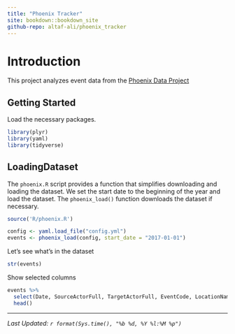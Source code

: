 ```yaml
---
title: "Phoenix Tracker"
site: bookdown::bookdown_site
github-repo: altaf-ali/phoenix_tracker
---
```


# Introduction

This project analyzes event data from the [Phoenix Data Project](http://phoenixdata.org)

## Getting Started

Load the necessary packages. 

```r
library(plyr)
library(yaml)
library(tidyverse)
```

## LoadingDataset

The `phoenix.R` script provides a function that simplifies downloading and loading the dataset. We set the start date to the beginning of the year and load the dataset. The `phoenix_load()` function downloads the dataset if necessary.

```r
source('R/phoenix.R')

config <- yaml.load_file("config.yml")
events <- phoenix_load(config, start_date = "2017-01-01")
```

Let's see what's in the dataset

```r
str(events)
```

Show selected columns

```r
events %>%
  select(Date, SourceActorFull, TargetActorFull, EventCode, LocationName) %>%
  head()
```


----

*Last Updated: `r format(Sys.time(), "%b %d, %Y %l:%M %p")`*
